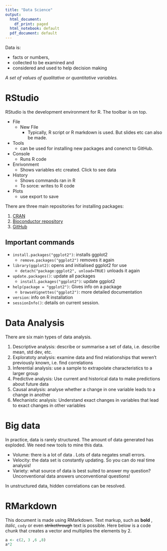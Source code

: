 ```yaml
---
title: "Data Science"
output:
  html_document:
    df_print: paged
  html_notebook: default
  pdf_document: default
---
```


Data is:

* facts or numbers,
* collected to be examined and 
* considered and used to help decision making

*A set of values of qualitative or quantitative variables.*

# RStudio

RStudio is the development environment for R. The toolbar is on top.

* File
  * New File
      * Typically, R script or R markdown is used. But slides etc can also be made. 
* Tools
  * can be used for installing new packages and conenct to GitHub.
* Console
  * Runs R code
* Enrivonment
  * Shows variables etc created. Click to see data
* History
  * Shows commands ran in R 
  * To sorce: writes to R code
* Plots
  * use export to save

There are three main repositories for installing packages:

1. [CRAN](https://cran.r-project.org/web/views/)
2. [Bioconductor repository](https://rdocumentation.org/)
3. [GitHub](https://github.com)

## Important commands

* `install.packages("ggplot2")`: installs ggplot2
  * `remove.packages("ggplot2")` removes it again
* `library(ggplot2)`: opens and initialised ggplot2 for use
  * `detach("package:ggplot2", unload=TRUE)` unloads it again
* `update.packages()`: update all packages
  * `install.packages("ggplot2")`: update ggplot2
* `help(package = "ggplot2")`: Gives info on a package
  * `browseVignettes("ggplot2")`: more detailed documentation
* `version`: info on R installation
* `sessionInfo()`: details on current session.

# Data Analysis

There are six main types of data analysis.

1. Descriptive analysis: describe or summarise a set of data, i.e. describe mean, std dev, etc.
2. Exploratoty analysis: examine data and find relationships that weren't previously known, i.e. find correlations
3. Inferential analysis: use a sample to extrapolate characteristics to a larger group
4. Predictive analysis: Use current and historical data to make predictions about future data
5. Causal analysis: analyse whether a change in one variable leads to a change in another
6. Mechanistic analysis: Understand exact changes in variables that lead to exact changes in other variables

# Big data

In practice, data is rarely structured. The amount of data generated has exploded. We need new tools to mine this data. 

- Volume: there is a lot of data  . Lots of data negates small errors.
- Velocity: the data set is constantly updating. So you can do real time analysis!   
- Variety: what source of data is best suited to answer my question? Unconventional data answers unconventional questions!

In unstructured data, hidden correlations can be resolved. 

# RMarkdown

This document is made using RMarkdown. Text markup, such as __bold__ , _italic_,
`cody` or even ~~strikethrough~~ text is possible. Here below is a code chunk that 
creates a vector and multiplies the elements by 2.

```r
a <- c(2, 3 ,6 ,8)
a*2
```

